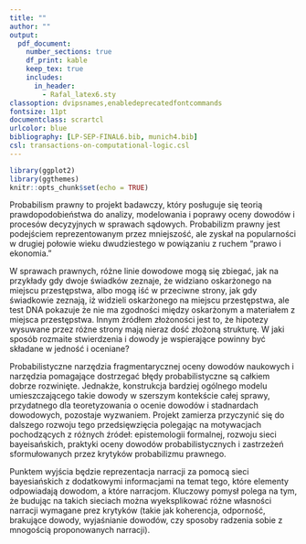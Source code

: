 ```yaml
---
title: ""
author: ""
output:
  pdf_document:
    number_sections: true
    df_print: kable 
    keep_tex: true
    includes:
      in_header:
        - Rafal_latex6.sty
classoption: dvipsnames,enabledeprecatedfontcommands
fontsize: 11pt
documentclass: scrartcl
urlcolor: blue
bibliography: [LP-SEP-FINAL6.bib, munich4.bib]
csl: transactions-on-computational-logic.csl
---
```







```r
library(ggplot2)
library(ggthemes)
knitr::opts_chunk$set(echo = TRUE)
```




\begin{center}
\large {\sc \textbf{Rekonceptualizacja probabilizmu w kontekstach prawnych}}

\large Rafa\l\, Urbaniak
\end{center}


\vspace{1mm}

\thispagestyle{empty}


Probabilism prawny to projekt badawczy, który posługuje się teorią prawdopodobieństwa do analizy, modelowania i poprawy oceny dowodów i procesów decyzyjnych w sprawach sądowych. Probabilizm prawny jest podejściem reprezentowanym przez mniejszość, ale zyskał na popularności w drugiej połowie wieku dwudziestego w powiązaniu z ruchem "prawo i ekonomia."

W sprawach prawnych, różne linie dowodowe mogą się zbiegać, jak na przykłady gdy dwoje świadków zeznaje, że widziano oskarżonego na miejscu przestępstwa, albo mogą iść w przeciwne strony, jak gdy świadkowie zeznają, iż widzieli oskarżonego na miejscu przestępstwa, ale test DNA pokazuje że nie ma zgodności między oskarżonym a materiałem z miejsca przestępstwa. Innym źródłem złożoności jest to, że hipotezy wysuwane przez różne strony mają nieraz dość złożoną strukturę. W jaki sposób rozmaite stwierdzenia i dowody je wspierające powinny być składane w jedność i oceniane?

Probabilistyczne narzędzia fragmentarycznej oceny dowodów naukowych i narzędzia pomagające dostrzegać błędy probabilistyczne są całkiem dobrze rozwinięte. Jednakże, konstrukcja bardziej ogólnego modelu umieszczającego takie dowody w szerszym kontekście całej sprawy, przydatnego dla teoretyzowania o ocenie dowodów i stadnardach dowodowych, pozostaje wyzwaniem. Projekt zamierza przyczynić się do dalszego rozwoju tego przedsięwzięcia polegając na motywacjach pochodzących z różnych źródeł: epistemologii formalnej, rozwoju sieci bayeisańskich, praktyki oceny dowodów probabilistycznych i zastrzeżeń sformułowanych przez krytyków probabilizmu prawnego.




Punktem wyjścia będzie reprezentacja narracji za pomocą sieci bayesiańskich z dodatkowymi informacjami na temat tego, które elementy odpowiadają dowodom, a które narracjom. Kluczowy pomysł polega na tym, że budując na takich sieciach można wyeksplikować różne własności narracji wymagane prez krytyków (takie jak koherencja, odporność, brakujące dowody, wyjaśnianie dowodów, czy sposoby radzenia sobie z mnogością proponowanych narracji).

